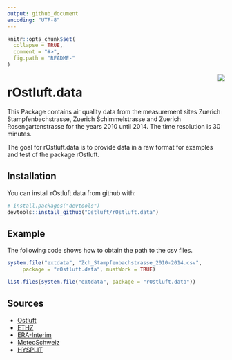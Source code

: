 ```yaml
---
output: github_document
encoding: "UTF-8"
---
```


<!-- README.md is generated from README.Rmd. Please edit that file -->

```r
knitr::opts_chunk$set(
  collapse = TRUE,
  comment = "#>",
  fig.path = "README-"
)
```
<img src="man/figures/logo.png" align="right" />

# rOstluft.data 

This Package contains air quality data from the measurement sites
Zuerich Stampfenbachstrasse, Zuerich Schimmelstrasse and Zuerich
Rosengartenstrasse for the years 2010 until 2014. The time resolution
is 30 minutes.

The goal for rOstluft.data is to provide data in a raw format for examples 
and test of the package rOstluft.

## Installation

You can install rOstluft.data from github with:

```r
# install.packages("devtools")
devtools::install_github("Ostluft/rOstluft.data")
```

## Example

The following code shows how to obtain the path to the csv files.

```r
system.file("extdata", "Zch_Stampfenbachstrasse_2010-2014.csv",
     package = "rOstluft.data", mustWork = TRUE)

list.files(system.file("extdata", package = "rOstluft.data"))
```

## Sources

* [Ostluft](https://www.ostluft.ch)
* [ETHZ](http://www.iac.ethz.ch/the-institute/weather-stations.html)
* [ERA-Interim](https://www.ecmwf.int/en/forecasts/datasets/archive-datasets/reanalysis-datasets/era-interim)
* [MeteoSchweiz](https://www.meteoschweiz.admin.ch)
* [HYSPLIT](https://www.arl.noaa.gov/hysplit/hysplit/)


